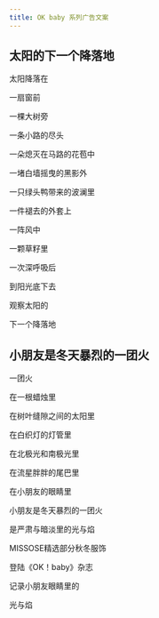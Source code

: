 ```yaml
---
title: OK baby 系列广告文案
---
```


## 太阳的下一个降落地

太阳降落在

一扇窗前

一棵大树旁

一条小路的尽头

一朵熄灭在马路的花苞中

一堵白墙摇曳的黑影外

一只绿头鸭带来的波澜里

一件褪去的外套上

一阵风中

一颗草籽里

一次深呼吸后

到阳光底下去

观察太阳的

下一个降落地

## 小朋友是冬天暴烈的一团火

一团火

在一根蜡烛里

在树叶缝隙之间的太阳里

在白织灯的灯管里

在北极光和南极光里

在流星胖胖的尾巴里

在小朋友的眼睛里

小朋友是冬天暴烈的一团火

是严肃与暗淡里的光与焰

MISSOSE精选部分秋冬服饰

登陆《OK！baby》杂志

记录小朋友眼睛里的

光与焰